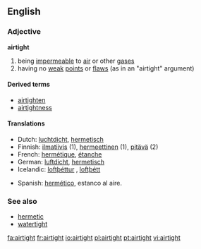 ==English==
===Adjective===
'''airtight'''

# being [[impermeable]] to [[air]] or other [[gas]]es
# having no [[weak]] [[point]]s or [[flaw]]s (as in an "airtight" argument)

====Derived terms====
*[[airtighten]]
*[[airtightness]]

====Translations====
{{top}}
*Dutch: [[luchtdicht]], [[hermetisch]]
*Finnish: [[ilmatiivis]] (1), [[hermeettinen]] (1), [[pitävä]] (2)
*French: [[hermétique]], [[étanche]]
*German: [[luftdicht]], [[hermetisch]]
*Icelandic: [[loftþéttur]] {{m}}, [[loftþétt]] {{n}}{{f}}
{{mid}}
*Spanish: [[hermético]], estanco al aire.
{{bottom}}

===See also===
*[[hermetic]]
*[[watertight]]

[[fa:airtight]]
[[fr:airtight]]
[[io:airtight]]
[[pl:airtight]]
[[pt:airtight]]
[[vi:airtight]]
